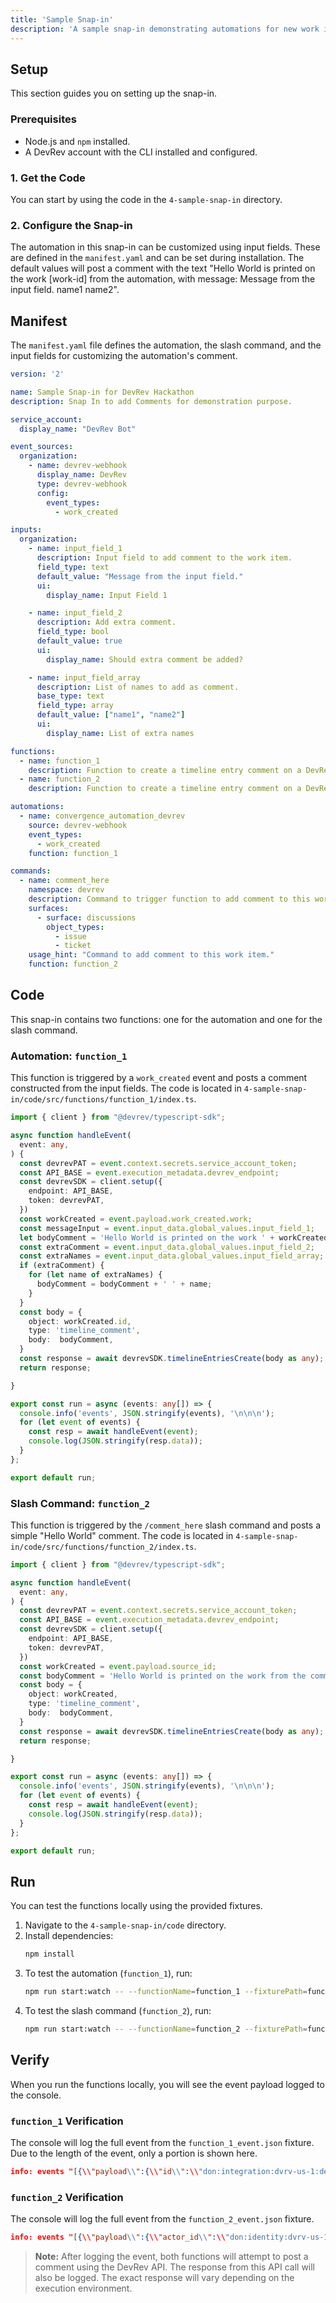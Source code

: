 ```yaml
---
title: 'Sample Snap-in'
description: 'A sample snap-in demonstrating automations for new work items and a custom slash command to post comments.'
---
```


## Setup

This section guides you on setting up the snap-in.

### Prerequisites

- Node.js and `npm` installed.
- A DevRev account with the CLI installed and configured.

### 1. Get the Code

You can start by using the code in the `4-sample-snap-in` directory.

### 2. Configure the Snap-in

The automation in this snap-in can be customized using input fields. These are defined in the `manifest.yaml` and can be set during installation. The default values will post a comment with the text "Hello World is printed on the work [work-id] from the automation, with message: Message from the input field. name1 name2".

## Manifest

The `manifest.yaml` file defines the automation, the slash command, and the input fields for customizing the automation's comment.

```yaml
version: '2'

name: Sample Snap-in for DevRev Hackathon
description: Snap In to add Comments for demonstration purpose.

service_account:
  display_name: "DevRev Bot"

event_sources:
  organization:
    - name: devrev-webhook
      display_name: DevRev
      type: devrev-webhook
      config:
        event_types:
          - work_created

inputs:
  organization:
    - name: input_field_1
      description: Input field to add comment to the work item.
      field_type: text
      default_value: "Message from the input field."
      ui:
        display_name: Input Field 1

    - name: input_field_2
      description: Add extra comment.
      field_type: bool
      default_value: true
      ui:
        display_name: Should extra comment be added?

    - name: input_field_array
      description: List of names to add as comment.
      base_type: text
      field_type: array
      default_value: ["name1", "name2"]
      ui:
        display_name: List of extra names

functions:
  - name: function_1
    description: Function to create a timeline entry comment on a DevRev work item created.
  - name: function_2
    description: Function to create a timeline entry comment on a DevRev work item on which comment is added.

automations:
  - name: convergence_automation_devrev
    source: devrev-webhook
    event_types:
      - work_created
    function: function_1

commands:
  - name: comment_here
    namespace: devrev
    description: Command to trigger function to add comment to this work item.
    surfaces:
      - surface: discussions
        object_types:
          - issue
          - ticket
    usage_hint: "Command to add comment to this work item."
    function: function_2
```

## Code

This snap-in contains two functions: one for the automation and one for the slash command.

### Automation: `function_1`

This function is triggered by a `work_created` event and posts a comment constructed from the input fields. The code is located in `4-sample-snap-in/code/src/functions/function_1/index.ts`.

```typescript
import { client } from "@devrev/typescript-sdk";

async function handleEvent(
  event: any,
) {
  const devrevPAT = event.context.secrets.service_account_token;
  const API_BASE = event.execution_metadata.devrev_endpoint;
  const devrevSDK = client.setup({
    endpoint: API_BASE,
    token: devrevPAT,
  })
  const workCreated = event.payload.work_created.work;
  const messageInput = event.input_data.global_values.input_field_1;
  let bodyComment = 'Hello World is printed on the work ' + workCreated.display_id + ' from the automation, with message: ' + messageInput;
  const extraComment = event.input_data.global_values.input_field_2;
  const extraNames = event.input_data.global_values.input_field_array;
  if (extraComment) {
    for (let name of extraNames) {
      bodyComment = bodyComment + ' ' + name;
    }
  }
  const body = {
    object: workCreated.id,
    type: 'timeline_comment',
    body:  bodyComment,
  }
  const response = await devrevSDK.timelineEntriesCreate(body as any);
  return response;

}

export const run = async (events: any[]) => {
  console.info('events', JSON.stringify(events), '\n\n\n');
  for (let event of events) {
    const resp = await handleEvent(event);
    console.log(JSON.stringify(resp.data));
  }
};

export default run;
```

### Slash Command: `function_2`

This function is triggered by the `/comment_here` slash command and posts a simple "Hello World" comment. The code is located in `4-sample-snap-in/code/src/functions/function_2/index.ts`.

```typescript
import { client } from "@devrev/typescript-sdk";

async function handleEvent(
  event: any,
) {
  const devrevPAT = event.context.secrets.service_account_token;
  const API_BASE = event.execution_metadata.devrev_endpoint;
  const devrevSDK = client.setup({
    endpoint: API_BASE,
    token: devrevPAT,
  })
  const workCreated = event.payload.source_id;
  const bodyComment = 'Hello World is printed on the work from the command.';
  const body = {
    object: workCreated,
    type: 'timeline_comment',
    body:  bodyComment,
  }
  const response = await devrevSDK.timelineEntriesCreate(body as any);
  return response;

}

export const run = async (events: any[]) => {
  console.info('events', JSON.stringify(events), '\n\n\n');
  for (let event of events) {
    const resp = await handleEvent(event);
    console.log(JSON.stringify(resp.data));
  }
};

export default run;
```

## Run

You can test the functions locally using the provided fixtures.

1.  Navigate to the `4-sample-snap-in/code` directory.
2.  Install dependencies:
    ```bash
    npm install
    ```
3.  To test the automation (`function_1`), run:
    ```bash
    npm run start:watch -- --functionName=function_1 --fixturePath=function_1_event.json
    ```
4.  To test the slash command (`function_2`), run:
    ```bash
    npm run start:watch -- --functionName=function_2 --fixturePath=function_2_event.json
    ```

## Verify

When you run the functions locally, you will see the event payload logged to the console.

### `function_1` Verification

The console will log the full event from the `function_1_event.json` fixture. Due to the length of the event, only a portion is shown here.

```json
info: events "[{\\"payload\\":{\\"id\\":\\"don:integration:dvrv-us-1:devo/XXXXXX:webhook/ovtfa4mg:webhook_event/uzX6Pqe9tQc\\",\\"timestamp\\":\\"2023-08-03T06:03:21.932268Z\\",\\"type\\":\\"work_created\\", ...}]"
```

### `function_2` Verification

The console will log the full event from the `function_2_event.json` fixture.

```json
info: events "[{\\"payload\\":{\\"actor_id\\":\\"don:identity:dvrv-us-1:devo/XXXXXX:devu/1\\",\\"command_id\\":\\"don:integration:dvrv-us-1:devo/XXXXXX:namespace/devrev:command/comment_here\\", ...}]"
```

> **Note:** After logging the event, both functions will attempt to post a comment using the DevRev API. The response from this API call will also be logged. The exact response will vary depending on the execution environment.
